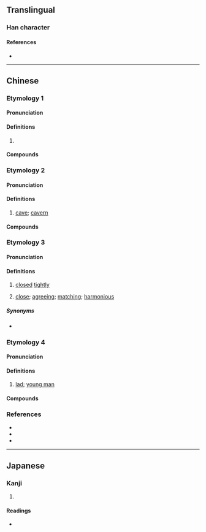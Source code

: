 {{character info}}
==Translingual==

===Han character===
{{Han char|rn=46|rad=山|as=06|sn=9|four=22601|canj=UOMR|ids=⿱山合}}

====References====
* {{Han ref|kx=0310.090|dkj=08020|dj=0610.150|hdz=10771.010|uh=5CC7|ud=23751|bh=CEA4|bd=52900}}

----

==Chinese==

===Etymology 1===
{{zh-forms}}

====Pronunciation====
{{zh-pron
|m=bā
|c=baa1
|mn=bâ
|cat=
}}

====Definitions====
{{zh-hanzi}}

# {{zh-used2|t}}

====Compounds====
{{zh-der|峇厘|中峇魯|峇峇|峇峇娘惹|峇搭人}}

===Etymology 2===
{{zh-forms|alt=𡸡}}

====Pronunciation====
{{zh-pron
|m=kè,kē
|c=hap6
|mn=
|mc=
|oc=
|ma=
|cat=n
}}

====Definitions====
{{zh-hanzi}}

# {{zh-hg}} [[cave]]; [[cavern]]

====Compounds====
{{zh-der|岌峇}}

===Etymology 3===
{{zh-forms|alt=密}}

====Pronunciation====
{{zh-pron
|mn=xm,zz,tw,sg:bā/qz:bà
|cat=a
}}

====Definitions====
{{zh-hanzi}}

# {{lb|zh|Hokkien}} [[closed]] [[tightly]]
#: {{zh-x|門 關 無 峇。|The door isn't '''closed tightly'''.|TW}}
# {{lb|zh|Hokkien}} [[close]]; [[agree]]ing; [[match]]ing; [[harmonious]]
#: {{zh-x|阮 兩{nn̄g} 人 個性 真 峇。|We two have personalities that really '''match'''.|TW}}

=====Synonyms=====
* {{sense|closed tightly}} {{zh-l|密}}

===Etymology 4===
{{zh-forms}}
{{rfe|zh}}

====Pronunciation====
{{zh-pron
|mn=pn,sg:bâ
|cat=n
}}

====Definitions====
{{zh-hanzi}}

# {{lb|zh|Malaysia|&|Singapore|_|Hokkien}} [[lad]]; [[young man]]

====Compounds====
{{zh-der|緣投峇|阿峇}}

===References===
* {{R:yue:Hanzi}}
* {{R:twedu|B00814}}
* {{thcwd|4872}}

----

==Japanese==

===Kanji===
{{ja-kanji|grade=|rs=山06}}

# {{rfdef|ja|sort=山06}}

====Readings====
* {{ja-readings|on=[[こう]] (kō), [[ごう]] (gō)|kun=}}